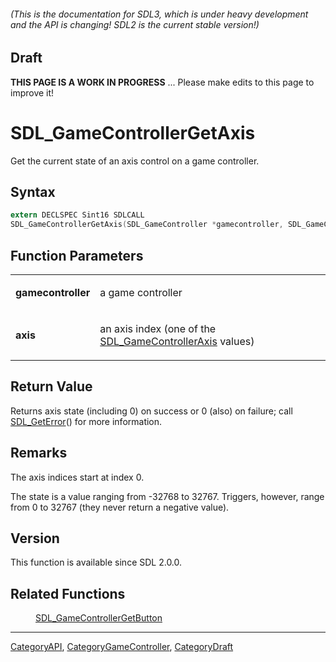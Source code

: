 ====== (This is the documentation for SDL3, which is under heavy development and the API is changing! SDL2 is the current stable version!) ======

== Draft ==

'''THIS PAGE IS A WORK IN PROGRESS''' ... Please make edits to this page to improve it!



<!-- #*^*^*^*^*See https://wiki.libsdl.org/SGFunctions for details on editing this page*^*^*^*^* -->
= SDL_GameControllerGetAxis =

Get the current state of an axis control on a game controller.

== Syntax ==

<syntaxhighlight lang='c'>
extern DECLSPEC Sint16 SDLCALL
SDL_GameControllerGetAxis(SDL_GameController *gamecontroller, SDL_GameControllerAxis axis);
</syntaxhighlight>

== Function Parameters ==

{|
|'''gamecontroller'''
|a game controller
|-
|'''axis'''
|an axis index (one of the [[SDL_GameControllerAxis]] values)
|}

== Return Value ==

Returns axis state (including 0) on success or 0 (also) on failure; call
[[SDL_GetError]]() for more information.

== Remarks ==

The axis indices start at index 0.

The state is a value ranging from -32768 to 32767. Triggers, however, range
from 0 to 32767 (they never return a negative value).

== Version ==

This function is available since SDL 2.0.0.

== Related Functions ==

:[[SDL_GameControllerGetButton]]

----
[[CategoryAPI]], [[CategoryGameController]], [[CategoryDraft]]
<!-- #See the Style Guide for instructions on editing the footer. -->


